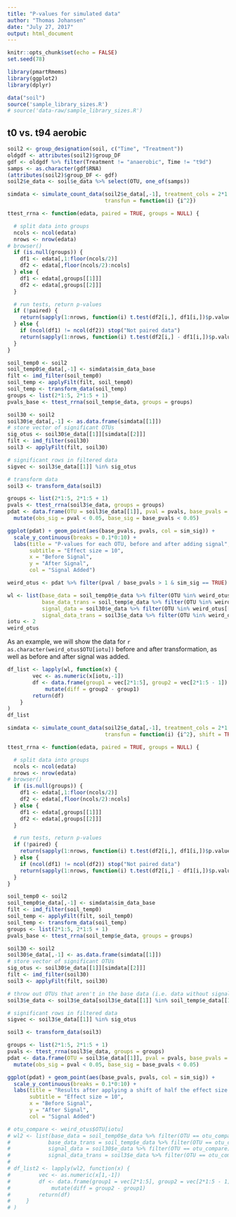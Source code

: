 ```yaml
---
title: "P-values for simulated data"
author: "Thomas Johansen"
date: "July 27, 2017"
output: html_document
---
```


```r
knitr::opts_chunk$set(echo = FALSE)
set.seed(78)
```

```r
library(pmartRmems)
library(ggplot2)
library(dplyr)
```


```r
data("soil")
source('sample_library_sizes.R')
# source('data-raw/sample_library_sizes.R')
```

## t0 vs. t94 aerobic
```r
soil2 <- group_designation(soil, c("Time", "Treatment"))
oldgdf <- attributes(soil2)$group_DF
gdf <- oldgdf %>% filter(Treatment != "anaerobic", Time != "t9d")
samps <- as.character(gdf$RNA)
(attributes(soil2)$group_DF <- gdf)
soil2$e_data <- soil$e_data %>% select(OTU, one_of(samps))
```

```r
simdata <- simulate_count_data(soil2$e_data[,-1], treatment_cols = 2*1:5, nTP = 100, effect_size = 10,
                               transfun = function(i) {i^2})
```

```r
ttest_rrna <- function(edata, paired = TRUE, groups = NULL) {

  # split data into groups
  ncols <- ncol(edata)
  nrows <- nrow(edata)
# browser()
  if (is.null(groups)) {
    df1 <- edata[,1:floor(ncols/2)]
    df2 <- edata[,floor(ncols/2):ncols]
  } else {
    df1 <- edata[,groups[[1]]]
    df2 <- edata[,groups[[2]]]
  }

  # run tests, return p-values
  if (!paired) {
    return(sapply(1:nrows, function(i) t.test(df2[i,], df1[i,])$p.value))
  } else {
    if (ncol(df1) != ncol(df2)) stop("Not paired data")
    return(sapply(1:nrows, function(i) t.test(df2[i,] - df1[i,])$p.value))
  }
}

soil_temp0 <- soil2
soil_temp0$e_data[,-1] <- simdata$sim_data_base
filt <- imd_filter(soil_temp0)
soil_temp <- applyFilt(filt, soil_temp0)
soil_temp <- transform_data(soil_temp)
groups <- list(2*1:5, 2*1:5 + 1)
pvals_base <- ttest_rrna(soil_temp$e_data, groups = groups)
```


```r
soil30 <- soil2
soil30$e_data[,-1] <- as.data.frame(simdata[[1]])
# store vector of significant OTUs
sig_otus <- soil30$e_data[[1]][simdata[[2]]] 
filt <- imd_filter(soil30)
soil3 <- applyFilt(filt, soil30)

# significant rows in filtered data
sigvec <- soil3$e_data[[1]] %in% sig_otus

# transform data
soil3 <- transform_data(soil3)
```


```r
groups <- list(2*1:5, 2*1:5 + 1)
pvals <- ttest_rrna(soil3$e_data, groups = groups)
pdat <- data.frame(OTU = soil3$e_data[[1]], pval = pvals, base_pvals = pvals_base, sim_sig = sigvec) %>% 
  mutate(obs_sig = pval < 0.05, base_sig = base_pvals < 0.05)

```

```r
ggplot(pdat) + geom_point(aes(base_pvals, pvals, col = sim_sig)) + 
  scale_y_continuous(breaks = 0.1*0:10) +
  labs(title = "P-values for each OTU, before and after adding signal",  
       subtitle = "Effect size = 10",
       x = "Before Signal",
       y = "After Signal",
       col = "Signal Added")
```

```r
weird_otus <- pdat %>% filter(pval / base_pvals > 1 & sim_sig == TRUE)

wl <- list(base_data = soil_temp0$e_data %>% filter(OTU %in% weird_otus[[1]]),
           base_data_trans = soil_temp$e_data %>% filter(OTU %in% weird_otus[[1]]),
           signal_data = soil30$e_data %>% filter(OTU %in% weird_otus[[1]]),
           signal_data_trans = soil3$e_data %>% filter(OTU %in% weird_otus[[1]]))
iotu <- 2
weird_otus
```

As an example, we will show the data for `r as.character(weird_otus$OTU[iotu])` before and after transformation, as well as before and after signal was added. 

```r
df_list <- lapply(wl, function(x) {
        vec <- as.numeric(x[iotu,-1])
        df <- data.frame(group1 = vec[2*1:5], group2 = vec[2*1:5 - 1]) %>%
            mutate(diff = group2 - group1)
        return(df)
    }
)
df_list
```


<!-- #### Trying shift -->
```r
simdata <- simulate_count_data(soil2$e_data[,-1], treatment_cols = 2*1:5, nTP = 100, effect_size = 10,
                               transfun = function(i) {i^2}, shift = TRUE)
```

```r
ttest_rrna <- function(edata, paired = TRUE, groups = NULL) {

  # split data into groups
  ncols <- ncol(edata)
  nrows <- nrow(edata)
# browser()
  if (is.null(groups)) {
    df1 <- edata[,1:floor(ncols/2)]
    df2 <- edata[,floor(ncols/2):ncols]
  } else {
    df1 <- edata[,groups[[1]]]
    df2 <- edata[,groups[[2]]]
  }

  # run tests, return p-values
  if (!paired) {
    return(sapply(1:nrows, function(i) t.test(df2[i,], df1[i,])$p.value))
  } else {
    if (ncol(df1) != ncol(df2)) stop("Not paired data")
    return(sapply(1:nrows, function(i) t.test(df2[i,] - df1[i,])$p.value))
  }
}

soil_temp0 <- soil2
soil_temp0$e_data[,-1] <- simdata$sim_data_base
filt <- imd_filter(soil_temp0)
soil_temp <- applyFilt(filt, soil_temp0)
soil_temp <- transform_data(soil_temp)
groups <- list(2*1:5, 2*1:5 + 1)
pvals_base <- ttest_rrna(soil_temp$e_data, groups = groups)
```


```r
soil30 <- soil2
soil30$e_data[,-1] <- as.data.frame(simdata[[1]])
# store vector of significant OTUs
sig_otus <- soil30$e_data[[1]][simdata[[2]]] 
filt <- imd_filter(soil30)
soil3 <- applyFilt(filt, soil30)

# throw out OTUs that aren't in the base data (i.e. data without signal)
soil3$e_data <- soil3$e_data[soil3$e_data[[1]] %in% soil_temp$e_data[[1]],]

# significant rows in filtered data
sigvec <- soil3$e_data[[1]] %in% sig_otus

```

```r
soil3 <- transform_data(soil3)
```


```r
groups <- list(2*1:5, 2*1:5 + 1)
pvals <- ttest_rrna(soil3$e_data, groups = groups)
pdat <- data.frame(OTU = soil3$e_data[[1]], pval = pvals, base_pvals = pvals_base, sim_sig = sigvec) %>% 
  mutate(obs_sig = pval < 0.05, base_sig = base_pvals < 0.05)

```

```r
ggplot(pdat) + geom_point(aes(base_pvals, pvals, col = sim_sig)) +
  scale_y_continuous(breaks = 0.1*0:10) +
  labs(title = "Results after applying a shift of half the effect size to 'significant' zeros", 
       subtitle = "Effect size = 10",
       x = "Before Signal",
       y = "After Signal",
       col = "Signal Added") 
```

```r
# otu_compare <- weird_otus$OTU[iotu]
# wl2 <- list(base_data = soil_temp0$e_data %>% filter(OTU == otu_compare),
#            base_data_trans = soil_temp$e_data %>% filter(OTU == otu_compare),
#            signal_data = soil30$e_data %>% filter(OTU == otu_compare),
#            signal_data_trans = soil3$e_data %>% filter(OTU == otu_compare))
# 
# df_list2 <- lapply(wl2, function(x) {
#         vec <- as.numeric(x[1,-1])
#         df <- data.frame(group1 = vec[2*1:5], group2 = vec[2*1:5 - 1]) %>%
#             mutate(diff = group2 - group1)
#         return(df)
#     }
# )
```





